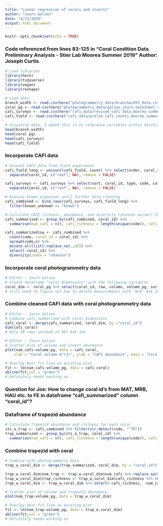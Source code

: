 ```yaml
---
title: "Linear regression of corals and inverts"
author: "Journ Galvan"
date: "4/23/2020"
output: html_document
---
```


```r
knitr::opts_chunk$set(echo = TRUE)
```

### Code referenced from lines 83-125 in "Coral Condition Data Preliminary Analysis - Stier Lab Moorea Summer 2019" Author: Joseph Curtis
```r
# Load libraries
library(here)
library(tidyverse)
library(vegan)
library(reshape)
```


```r
# Load data
branch_width <- read.csv(here("photogrammetry_data/branchwidth_data.csv"))
coral_pg <- read.csv(here("photogrammetry_data/galvan_journ_datasheet_v2.csv"))
cafi_surveys <- read.csv(here("cafi_data/revised_cafi_data_moorea_summer2019_11_27.csv"))
cafi_field <- read.csv(here("cafi_data/prelim_cafi_counts_moorea_summer2019.csv"))
```


```r
# Visualize data, I added this in to reference variables within dataframe and visualize manipulation of data. 
head(branch_width)
head(coral_pg)
head(cafi_surveys)
head(cafi_field)
```


### Incorporate CAFI data

```r
# Uncount CAFI data from field experiment
cafi_field_long <- uncount(cafi_field, count) %>% select(order, coral_id, type, code, cafi_size_mm, known_unknown) %>%
  separate(coral_id, c("reef", NA), remove = FALSE)

cafi_surveys <- cafi_surveys %>% select(sort, coral_id, type, code, cafi_size_mm, known_unknown) %>%
  separate(coral_id, c("reef", NA), remove = FALSE)
```


```r
# Analyze known organisms until further data cleaning
cafi_combined <- bind_rows(cafi_surveys, cafi_field_long) %>% 
  filter(known_unknown == "known")
```


```r
# Calculate CAFI richness, abundance, and diversity (shannon weiner) for each coral
cafi_summarized <- group_by(cafi_combined, coral_id) %>%
  summarise(num_cafi = n(), cafi_richness = length(unique(code)), cafi_present = paste(sort(unique(code)), collapse = ";"))

cafi_summarized$sw <- cafi_combined %>% 
  count(code, coral_id = coral_id) %>% 
  spread(code,n) %>% 
  mutate_all(list(~replace_na(.,0))) %>% 
  select(-coral_id) %>% 
  diversity(index = "shannon")
```


### Incorporate coral photogrammetry data 

```r
# Editor - Journ Galvan
# Create dataframe "coral dimensions" with the following variables
coral_dim <- coral_pg %>% select(coral_id, row, column, volume_pg, surface_area, interstitial_volume) 
# Still need to figure out how to delete measurements with 'N/A' Ask Joe
```


### Combine cleaned CAFI data with coral photogrammetry data
```r
# Editor - Journ Galvan
# Combine cafi_summarized with coral_dimensions
cafi_coral <- merge(cafi_summarized, coral_dim, by ="coral_id")
dim(cafi_coral)
# Only 30 rows instead of 60? Ask Joe
```


```r
# Editor - Journ Galvan
# Scatter plot of volume and invert abundance
plot(num_cafi~volume_pg, data = cafi_coral,
    xlab = "Coral volume m^(3)", ylab = "CAFI abundance", main = "Coral volume and invert abundance")

# Overlay best fit line on existing plot
fit <- lm(num_cafi~volume_pg, data = cafi_coral)
abline(fit,col = "green")
# Definitely needs working on
```
### Question for Joe: How to change coral id's from MAT, MRB, HAU etc. to FE in dataframe "cafi_summarized" column "coral_id"?

### Dataframe of trapezid abundance
```r
# Calculate Trapezid abundance and richness for each coral
its_a_trap <- cafi_combined %>% filter(str_detect(code, "^TR"))
trap_summarized <- group_by(its_a_trap, coral_id) %>%
  summarise(num_cafi = n(), cafi_richness = length(unique(code)), cafi_present = paste(sort(unique(code)), collapse = ";"))
```

### Combine trapezid with coral
```r
# Combine with photogrammetry data
trap_w_coral_dim <- merge(trap_summarized, coral_dim, by = "coral_id")

trap_w_coral_dim$num_trap <- trap_w_coral_dim$num_cafi %>% replace_na(0) %>% rename("num_trap")
trap_w_coral_dim$trap_richness <- trap_w_coral_dim$cafi_richness %>% replace_na(0) %>% rename("trap_richness")
trap_w_coral_dim <- trap_w_coral_dim %>% select(-cafi_richness, -num_cafi)
```


```r
# Scatter plot of volume and trapezid abundance
plot(num_trap~volume_pg, data = trap_w_coral_dim)

# Overlay best fit line on existing plot
fit <- lm(num_trap~volume_pg, data = trap_w_coral_dim)
abline(fit,col = "green")
# Definitely needs working on
```


